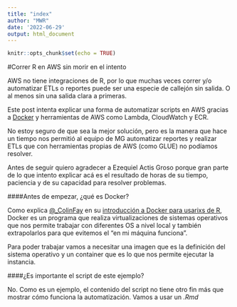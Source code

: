 ```yaml
---
title: "index"
author: "MWR"
date: '2022-06-29'
output: html_document
---
```


```r
knitr::opts_chunk$set(echo = TRUE)
```

#Correr R en AWS sin morir en el intento

AWS no tiene integraciones de R, por lo que muchas veces correr y/o automatizar ETLs o reportes puede ser una especie de callejón sin salida. O al menos sin una salida clara a primeras.

Este post intenta explicar una forma de automatizar scripts en AWS gracias a [Docker](https://docs.docker.com/get-docker/) y herramientas de AWS como Lambda, CloudWatch y ECR.

No estoy seguro de que sea la mejor solución, pero es la manera que hace un tiempo nos permitió al equipo de MG automatizar reportes y realizar ETLs que con herramientas propias de AWS (como GLUE) no podíamos resolver.

Antes de seguir quiero agradecer a Ezequiel Actis Groso porque gran parte de lo que intento explicar acá es el resultado de horas de su tiempo, paciencia y de su capacidad para resolver problemas.


####Antes de empezar, ¿qué es Docker?

Como explica [@_ColinFay](https://twitter.com/_ColinFay) en su [introducción a Docker para usarixs de R](https://colinfay.me/docker-r-reproducibility/), Docker es un programa que realiza virtualizaciones de sistemas operativos que nos permite trabajar con diferentes OS a nivel local y también extrapolarlos para que evitemos el "en mi máquina funciona".

Para poder trabajar vamos a necesitar una imagen que es la definición del sistema operativo y un container que es lo que nos permite ejecutar la instancia.


####¿Es importante el script de este ejemplo? 

No. Como es un ejemplo, el contenido del script no tiene otro fin más que mostrar cómo funciona la automatización. Vamos a usar un *.Rmd*